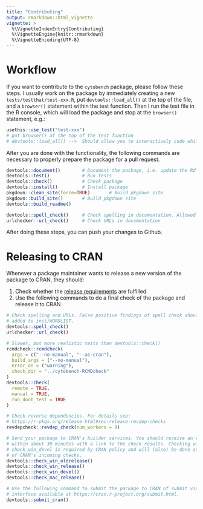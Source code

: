 ```yaml
---
title: "Contributing"
output: rmarkdown::html_vignette
vignette: >
  %\VignetteIndexEntry{Contributing}
  %\VignetteEngine{knitr::rmarkdown}
  %\VignetteEncoding{UTF-8}
---
```

# Workflow
If you want to contribute to the `cytobench` package, please follow these steps. 
I usually work on the package by immediately creating a new `tests/testthat/test-xxx.R`, 
put `devtools::load_all()` at the top of the file, and a `browser()` statement within the 
test function. 
Then I run the test file in the R console, which will load the package and stop at the `browser()` statement, e.g.: 

```r
usethis::use_test("test-xxx")
# put browser() at the top of the test function
# devtools::load_all() -->  Should allow you to interactively code while all functions are loaded. 
```

After you are done with the functionality, the following commands are necessary to properly prepare
the package for a pull request. 
```r
devtools::document()        # Document the package, i.e. update the Rd files and the NAMESPACE
devtools::test()            # Run tests
devtools::check()           # Check package
devtools::install()         # Install package
pkgdown::clean_site(force=TRUE)       # Build pkgdown site
pkgdown::build_site()       # Build pkgdown site
devtools::build_readme()

devtools::spell_check()     # Check spelling in documentation. Allowed wordlist is in inst/WORDLIST
urlchecker::url_check()     # Check URLs in documentation
```

After doing these steps, you can push your changes to Github.

# Releasing to CRAN

Whenever a package maintainer wants to release a new version of the package to CRAN, they should:

1. Check whether the [release requirements](https://r-pkgs.org/release.html#sec-release-initial) are fulfilled
2. Use the following commands to do a final check of the package and release it to CRAN

```R
# Check spelling and URLs. False positive findings of spell check should be
# added to inst/WORDLIST.
devtools::spell_check()
urlchecker::url_check()

# Slower, but more realistic tests than devtools::check()
rcmdcheck::rcmdcheck(
  args = c("--no-manual", "--as-cran"),
  build_args = ("--no-manual"),
  error_on = ("warning"),
  check_dir = "../cytobench-RCMDcheck"
)
devtools::check(
  remote = TRUE,
  manual = TRUE,
  run_dont_test = TRUE
)

# Check reverse dependencies. For details see:
# https://r-pkgs.org/release.html#sec-release-revdep-checks
revdepcheck::revdep_check(num_workers = 8)

# Send your package to CRAN's builder services. You should receive an e-mail
# within about 30 minutes with a link to the check results. Checking with
# check_win_devel is required by CRAN policy and will (also) be done as part
# of CRAN's incoming checks.
devtools::check_win_oldrelease()
devtools::check_win_release()
devtools::check_win_devel()
devtools::check_mac_release()

# Use the following command to submit the package to CRAN of submit via the web
# interface available at https://cran.r-project.org/submit.html.
devtools::submit_cran()
```